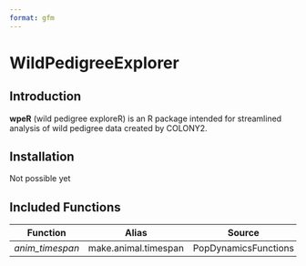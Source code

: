 ```yaml
---
format: gfm
---
```


# WildPedigreeExplorer

## Introduction

**wpeR** (wild pedigree exploreR) is an R package intended for streamlined analysis of wild pedigree data created by COLONY2.

## Installation

Not possible yet

## Included Functions

| Function        | Alias                | Source               |
|-----------------|----------------------|----------------------|
| *anim_timespan* | make.animal.timespan | PopDynamicsFunctions |
